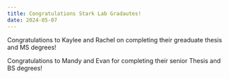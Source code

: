 ```yaml
---
title: Congratulations Stark Lab Gradautes!
date: 2024-05-07
---
```


Congratulations to Kaylee and Rachel on completing their greaduate thesis and MS degrees!

Congratulations to Mandy and Evan for completing their senior Thesis and BS degrees!